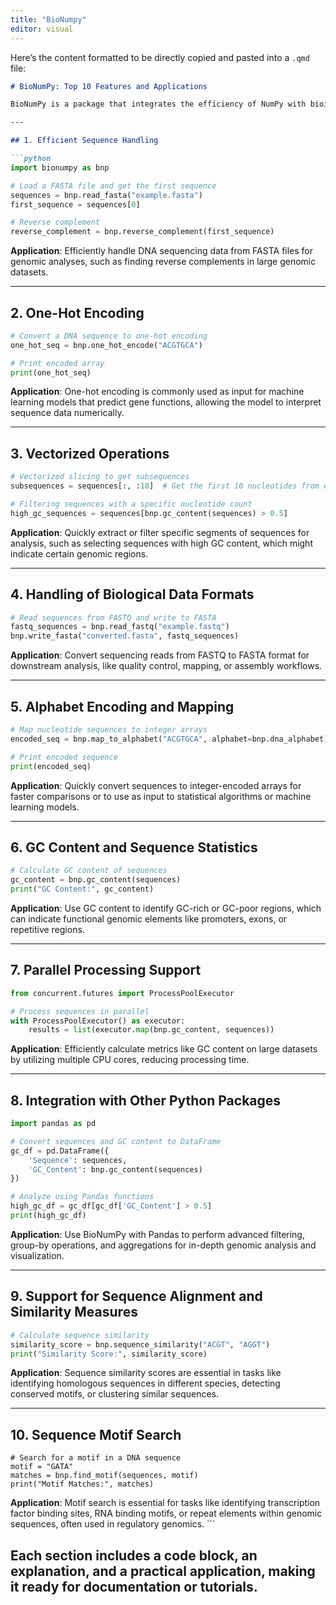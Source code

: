 ```yaml
---
title: "BioNumpy"
editor: visual
---
```


Here's the content formatted to be directly copied and pasted into a `.qmd` file:

```markdown
# BioNumPy: Top 10 Features and Applications

BioNumPy is a package that integrates the efficiency of NumPy with bioinformatics, enabling efficient handling of large biological datasets. Here’s an overview of its top features, code examples, and practical applications.

---

## 1. Efficient Sequence Handling

```python
import bionumpy as bnp

# Load a FASTA file and get the first sequence
sequences = bnp.read_fasta("example.fasta")
first_sequence = sequences[0]

# Reverse complement
reverse_complement = bnp.reverse_complement(first_sequence)
```

**Application**: Efficiently handle DNA sequencing data from FASTA files for genomic analyses, such as finding reverse complements in large genomic datasets.

---

## 2. One-Hot Encoding

```python
# Convert a DNA sequence to one-hot encoding
one_hot_seq = bnp.one_hot_encode("ACGTGCA")

# Print encoded array
print(one_hot_seq)
```

**Application**: One-hot encoding is commonly used as input for machine learning models that predict gene functions, allowing the model to interpret sequence data numerically.

---

## 3. Vectorized Operations

```python
# Vectorized slicing to get subsequences
subsequences = sequences[:, :10]  # Get the first 10 nucleotides from each sequence

# Filtering sequences with a specific nucleotide count
high_gc_sequences = sequences[bnp.gc_content(sequences) > 0.5]
```

**Application**: Quickly extract or filter specific segments of sequences for analysis, such as selecting sequences with high GC content, which might indicate certain genomic regions.

---

## 4. Handling of Biological Data Formats

```python
# Read sequences from FASTQ and write to FASTA
fastq_sequences = bnp.read_fastq("example.fastq")
bnp.write_fasta("converted.fasta", fastq_sequences)
```

**Application**: Convert sequencing reads from FASTQ to FASTA format for downstream analysis, like quality control, mapping, or assembly workflows.

---

## 5. Alphabet Encoding and Mapping

```python
# Map nucleotide sequences to integer arrays
encoded_seq = bnp.map_to_alphabet("ACGTGCA", alphabet=bnp.dna_alphabet)

# Print encoded sequence
print(encoded_seq)
```

**Application**: Quickly convert sequences to integer-encoded arrays for faster comparisons or to use as input to statistical algorithms or machine learning models.

---

## 6. GC Content and Sequence Statistics

```python
# Calculate GC content of sequences
gc_content = bnp.gc_content(sequences)
print("GC Content:", gc_content)
```

**Application**: Use GC content to identify GC-rich or GC-poor regions, which can indicate functional genomic elements like promoters, exons, or repetitive regions.

---

## 7. Parallel Processing Support

```python
from concurrent.futures import ProcessPoolExecutor

# Process sequences in parallel
with ProcessPoolExecutor() as executor:
    results = list(executor.map(bnp.gc_content, sequences))
```

**Application**: Efficiently calculate metrics like GC content on large datasets by utilizing multiple CPU cores, reducing processing time.

---

## 8. Integration with Other Python Packages

```python
import pandas as pd

# Convert sequences and GC content to DataFrame
gc_df = pd.DataFrame({
    'Sequence': sequences,
    'GC_Content': bnp.gc_content(sequences)
})

# Analyze using Pandas functions
high_gc_df = gc_df[gc_df['GC_Content'] > 0.5]
print(high_gc_df)
```

**Application**: Use BioNumPy with Pandas to perform advanced filtering, group-by operations, and aggregations for in-depth genomic analysis and visualization.

---

## 9. Support for Sequence Alignment and Similarity Measures

```python
# Calculate sequence similarity
similarity_score = bnp.sequence_similarity("ACGT", "AGGT")
print("Similarity Score:", similarity_score)
```

**Application**: Sequence similarity scores are essential in tasks like identifying homologous sequences in different species, detecting conserved motifs, or clustering similar sequences.

---

## 10. Sequence Motif Search

```
# Search for a motif in a DNA sequence
motif = "GATA"
matches = bnp.find_motif(sequences, motif)
print("Motif Matches:", matches)
```

**Application**: Motif search is essential for tasks like identifying transcription factor binding sites, RNA binding motifs, or repeat elements within genomic sequences, often used in regulatory genomics.
```

Each section includes a code block, an explanation, and a practical application, making it ready for documentation or tutorials.
---
